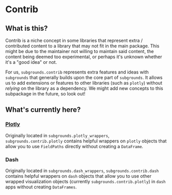# Contrib

## What is this?

Contrib is a niche concept in some libraries that represent extra / contributed content to a library that may not fit in the main package. This might be due to the maintainer not willing to maintain said content, the content being deemed too experimental, or perhaps it's unknown whether it's a "good idea" or not.

For us, `subgrounds.contrib` represents extra features and ideas with `subgrounds` that generally builds upon the core part of `subgrounds`. It allows us to add extensions or features to other libraries (such as `plotly`) without *relying* on the library as a dependency. We might add new concepts to this subpackage in the future, so look out!

## What's currently here?

### [Plotly](contrib/plotly)

Originally located in `subgrounds.plotly_wrappers`, `subgrounds.contrib.plotly` contains helpful wrappers on `plotly` objects that allow you to use `FieldPaths` directly without creating a `DataFrame`.

### Dash

Originally located in `subgrounds.dash_wrappers`, `subgrounds.contrib.dash` contains helpful wrappers on `dash` objects that allow you to use other wrapped visualization objects (currently `subgrounds.contrib.plotly`) in `dash` apps without creating `DataFrames`.
